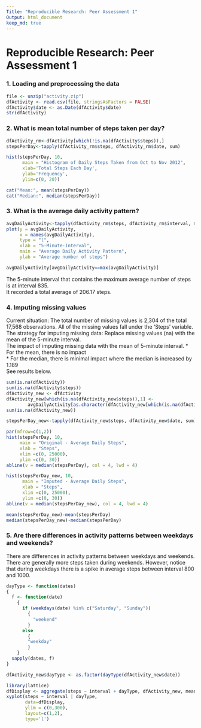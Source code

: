 ```yaml
---
Title: "Reproducible Research: Peer Assessment 1"
Output: html_document
keep_md: true
---
```


# Reproducible Research: Peer Assessment 1

### 1. Loading and preprocessing the data
```r
file <- unzip("activity.zip")
dfActivity <- read.csv(file, stringsAsFactors = FALSE)
dfActivity$date <- as.Date(dfActivity$date)
str(dfActivity)  
```  
  
### 2. What is mean total number of steps taken per day?
```r
dfActivity_rm<-dfActivity[which(!is.na(dfActivity$steps)),]
stepsPerDay<-tapply(dfActivity_rm$steps, dfActivity_rm$date, sum)

hist(stepsPerDay, 10,
      main = "Histogram of Daily Steps Taken from Oct to Nov 2012",
      xlab='Total Steps Each Day',
      ylab='Frequency',
      ylim=c(0, 20))

cat("Mean:", mean(stepsPerDay))  
cat("Median:", median(stepsPerDay))

```  

### 3. What is the average daily activity pattern?
```r
avgDailyActivity<-tapply(dfActivity_rm$steps, dfActivity_rm$interval, mean)
plot(y = avgDailyActivity, 
     x = names(avgDailyActivity), 
     type = "l", 
     xlab = "5-Minute-Interval", 
     main = "Average Daily Activity Pattern", 
     ylab = "Average number of steps")

avgDailyActivity[avgDailyActivity==max(avgDailyActivity)]
```
The 5-minute interval that contains the maximum average number of steps is at interval 835.  
It recorded a total average of 206.17 steps.  
  

### 4. Imputing missing values
Current situation: The total number of missing values is 2,304 of the total 17,568 observations. All of the missing values fall under the 'Steps' variable.  
The strategy for imputing missing data: Replace missing values (na) with the mean of the 5-minute interval.  
The impact of imputing missing data with the mean of 5-minute interval.
 * For the mean, there is no impact  
 * For the median, there is minimal impact where the median is increased by 1.189  
See results below. 
```r
sum(is.na(dfActivity))
sum(is.na(dfActivity$steps))
dfActivity_new <- dfActivity
dfActivity_new[which(is.na(dfActivity_new$steps)),1] <-
        avgDailyActivity[as.character(dfActivity_new[which(is.na(dfActivity_new$steps)),3])]
sum(is.na(dfActivity_new))

stepsPerDay_new<-tapply(dfActivity_new$steps, dfActivity_new$date, sum)

par(mfrow=c(1,2))
hist(stepsPerDay, 10, 
     main = "Original - Average Daily Steps", 
     xlab = "Steps", 
     xlim =c(0, 25000),
     ylim =c(0, 30))
abline(v = median(stepsPerDay), col = 4, lwd = 4)

hist(stepsPerDay_new, 10, 
      main = "Imputed - Average Daily Steps", 
      xlab = "Steps",
      xlim =c(0, 25000),
      ylim =c(0, 30))
abline(v = median(stepsPerDay_new), col = 4, lwd = 4)

mean(stepsPerDay_new)-mean(stepsPerDay)
median(stepsPerDay_new)-median(stepsPerDay)
```
  

### 5. Are there differences in activity patterns between weekdays and weekends?
There are differences in activity patterns between weekdays and weekends. There are generally more steps taken during weekends. However, notice that during weekdays there is a spike in average steps between interval 800 and 1000.

```r
dayType <- function(dates) 
{
  f <- function(date) 
    {
      if (weekdays(date) %in% c("Saturday", "Sunday")) 
        {
          "weekend"
        }
      else 
        {
        "weekday"
        }
    }
  sapply(dates, f)
}

dfActivity_new$dayType <- as.factor(dayType(dfActivity_new$date))

library(lattice)
dfDisplay <- aggregate(steps ~ interval + dayType, dfActivity_new, mean)
xyplot(steps ~ interval | dayType, 
       data=dfDisplay, 
       ylim = c(0,300), 
       layout=c(1,2), 
       type='l')
```

